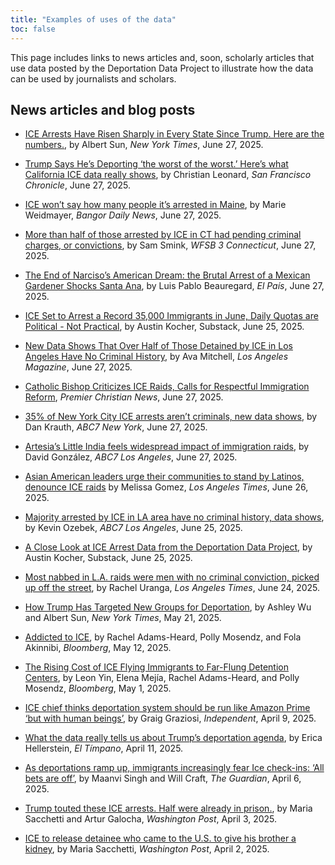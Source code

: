 ```yaml
---
title: "Examples of uses of the data"
toc: false
---
```


This page includes links to news articles and, soon, scholarly articles that use data posted by the Deportation Data Project to illustrate how the data can be used by journalists and scholars.

## News articles and blog posts

- [ICE Arrests Have Risen Sharply in Every State Since Trump. Here are the numbers.](https://www.nytimes.com/interactive/2025/06/27/us/ice-arrests-trump.html), by Albert Sun, *New York Times*, June 27, 2025.

- [Trump Says He's Deporting 'the worst of the worst.' Here's what California ICE data really shows](https://www.sfchronicle.com/bayarea/article/ice-arrest-immigrant-california-20395589.php), by Christian Leonard, *San Francisco Chronicle*, June 27, 2025.

- [ICE won’t say how many people it’s arrested in Maine](https://www.bangordailynews.com/2025/06/27/bangor/bangor-police-courts/ice-wont-say-how-many-people-its-arrested-in-maine/), by Marie Weidmayer, *Bangor Daily News*, June 27, 2025.

- [More than half of those arrested by ICE in CT had pending criminal charges, or convictions](https://www.wfsb.com/2025/06/27/more-than-half-those-arrested-by-ice-ct-had-pending-criminal-charges-or-convictions/), by Sam Smink, *WFSB 3 Connecticut*, June 27, 2025.

- [The End of Narciso's American Dream: the Brutal Arrest of a Mexican Gardener Shocks Santa Ana](https://english.elpais.com/usa/2025-06-27/the-end-of-narcisos-american-dream-the-brutal-arrest-of-a-mexican-gardener-shocks-santa-ana.html), by Luis Pablo Beauregard, *El País*, June 27, 2025.

- [ICE Set to Arrest a Record 35,000 Immigrants in June, Daily Quotas are Political - Not Practical](https://austinkocher.substack.com/p/ice-set-to-arrest-a-record-35000), by Austin Kocher, Substack, June 25, 2025.

- [New Data Shows That Over Half of Those Detained by ICE in Los Angeles Have No Criminal History](https://lamag.com/news/new-data-shows-that-over-half-of-those-detained-by-ice-in-los-angeles-have-no-criminal-history), by Ava Mitchell, *Los Angeles Magazine*, June 27, 2025.

- [Catholic Bishop Criticizes ICE Raids, Calls for Respectful Immigration Reform](https://premierchristian.news/en/news/article/catholic-bishop-criticises-ice-raids), *Premier Christian News*, June 27, 2025.

- [35% of New York City ICE arrests aren't criminals, new data shows](https://abc7ny.com/post/immigration-enforcement-35-nyc-ice-arrests-arent-criminals-according-newly-released-data/16855965), by Dan Krauth, *ABC7 New York*, June 27, 2025.

- [Artesia's Little India feels widespread impact of immigration raids](https://abc7.com/post/artesias-little-india-feels-widespread-impact-immigration-raids/16857210/), by David González, *ABC7 Los Angeles*, June 27, 2025.

- [Asian American leaders urge their communities to stand by Latinos, denounce ICE raids](https://www.latimes.com/california/story/2025-06-26/asian-american-leaders-urge-communities-to-stand-by-latinos-denounce-ice-raids)
  by Melissa Gomez, *Los Angeles Times*, June 26, 2025.

- [Majority arrested by ICE in LA area have no criminal history, data shows](https://abc7.com/post/more-half-arrested-ice-la-area-have-no-criminal-history-data-shows/16850562/), by Kevin Ozebek, *ABC7 Los Angeles*, June 25, 2025.

- [A Close Look at ICE Arrest Data from the Deportation Data Project](https://austinkocher.substack.com/p/a-close-look-at-ice-arrest-data-from?triedRedirect=true), by Austin Kocher, Substack, June 25, 2025.

- [Most nabbed in L.A. raids were men with no criminal conviction, picked up off the street](https://www.latimes.com/california/story/2025-06-24/detention-centers-swell-with-immigrants-with-no-criminal-record),
  by Rachel Uranga, *Los Angeles Times*, June 24, 2025.

- [How Trump Has Targeted New Groups for Deportation](https://www.nytimes.com/interactive/2025/05/21/us/trump-immigration-policy.html), by Ashley Wu and Albert Sun, *New York Times*, May 21, 2025.

- [Addicted to ICE](https://www.bloomberg.com/features/2025-addicted-to-ice-immigrant-detention-centers/?embedded-checkout=true), by Rachel Adams-Heard, Polly Mosendz, and Fola Akinnibi, *Bloomberg*, May 12, 2025.

- [The Rising Cost of ICE Flying Immigrants to Far-Flung Detention Centers](https://www.bloomberg.com/graphics/2025-trump-ice-immigrant-move-costs-taxpayers/?accessToken=eyJhbGciOiJIUzI1NiIsInR5cCI6IkpXVCJ9.eyJzb3VyY2UiOiJTdWJzY3JpYmVyR2lmdGVkQXJ0aWNsZSIsImlhdCI6MTc0NjEwNzg1NiwiZXhwIjoxNzQ2NzEyNjU2LCJhcnRpY2xlSWQiOiJTVktYOFNEV1gyUFMwMCIsImJjb25uZWN0SWQiOiJCNTIwMUQ0RjVFMzM0QTNEOEE4QjdDNTBCMkYzNjU4NCJ9.OUyF_xSj6c6TmS_xkDgaDD9zVc0U3_XkmsGyqoyPHjM&leadSource=uverify%20wall), by Leon Yin, Elena Mejía, Rachel Adams-Heard, and Polly Mosendz, *Bloomberg*, May 1, 2025.

- [ICE chief thinks deportation system should be run like Amazon Prime 'but with human beings'](https://www.independent.co.uk/news/world/americas/us-politics/ice-deportations-amazon-prime-b2730464.html), by Graig Graziosi, *Independent*, April 9, 2025. 

- [What the data really tells us about Trump’s deportation agenda](https://www.eltimpano.org/newsletter/what-the-data-really-tells-us-about-trumps-deportation-agenda), by Erica Hellerstein, *El Tímpano*, April 11, 2025.

- [As deportations ramp up, immigrants increasingly fear Ice check-ins: ‘All bets are off’](https://www.theguardian.com/us-news/2025/apr/06/deportations-immigrants-ice-trump), by Maanvi Singh and Will Craft, *The Guardian*, April 6, 2025.

- [Trump touted these ICE arrests. Half were already in prison.](https://www.washingtonpost.com/immigration/interactive/2025/trump-ice-arrests-prison-immigrants/), by Maria Sacchetti and Artur Galocha, *Washington Post*, April 3, 2025.

- [ICE to release detainee who came to the U.S. to give his brother a kidney](https://www.washingtonpost.com/nation/2025/04/02/ice-arrests-venezuelan-kidney-donor/), by Maria Sacchetti, *Washington Post*, April 2, 2025.





